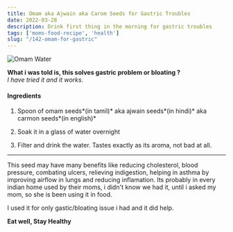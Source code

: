 ```yaml
--- 
title: Omam aka Ajwain aka Carom Seeds for Gastric Troubles
date: 2022-03-28
description: Drink first thing in the morning for gastric troubles
tags: ['moms-food-recipe', 'health']
slug: "/142-omam-for-gastric"
---
```


![Omam Water](./omam-water.png)

**What i was told is, this solves gastric problem or bloating ?**     
*I have tried it and it works.*

#### Ingredients

1. Spoon of omam seeds*(in tamil)* aka ajwain seeds*(in hindi)* aka carmon seeds*(in english)*

1. Soak it in a glass of water overnight

1. Filter and drink the water. Tastes exactly as its aroma, not bad at all. 

* * * 

This seed may have many benefits like reducing cholesterol, blood pressure, combating ulcers, relieving indigestion, helping in asthma by improving airflow in lungs and reducing inflamation. Its probably in every indian home used by their moms, i didn't know we had it, until i asked my mom, so she is been using it in food. 

I used it for only gastic/bloating issue i had and it did help.


**Eat well, Stay Healthy**